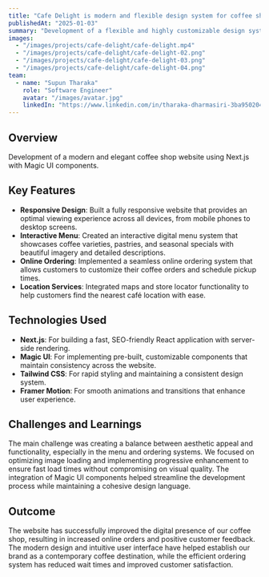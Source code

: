 ```yaml
---
title: "Cafe Delight is modern and flexible design system for coffee shops."
publishedAt: "2025-01-03"
summary: "Development of a flexible and highly customizable design system using Next.js."
images:
  - "/images/projects/cafe-delight/cafe-delight.mp4"
  - "/images/projects/cafe-delight/cafe-delight-02.png"
  - "/images/projects/cafe-delight/cafe-delight-03.png"
  - "/images/projects/cafe-delight/cafe-delight-04.png"
team:
  - name: "Supun Tharaka"
    role: "Software Engineer"
    avatar: "/images/avatar.jpg"
    linkedIn: "https://www.linkedin.com/in/tharaka-dharmasiri-3ba950204/"
---
```

## Overview

Development of a modern and elegant coffee shop website using Next.js with Magic UI components.

## Key Features

- **Responsive Design**: Built a fully responsive website that provides an optimal viewing experience across all devices, from mobile phones to desktop screens.
- **Interactive Menu**: Created an interactive digital menu system that showcases coffee varieties, pastries, and seasonal specials with beautiful imagery and detailed descriptions.
- **Online Ordering**: Implemented a seamless online ordering system that allows customers to customize their coffee orders and schedule pickup times.
- **Location Services**: Integrated maps and store locator functionality to help customers find the nearest café location with ease.

## Technologies Used

- **Next.js**: For building a fast, SEO-friendly React application with server-side rendering.
- **Magic UI**: For implementing pre-built, customizable components that maintain consistency across the website.
- **Tailwind CSS**: For rapid styling and maintaining a consistent design system.
- **Framer Motion**: For smooth animations and transitions that enhance user experience.

## Challenges and Learnings

The main challenge was creating a balance between aesthetic appeal and functionality, especially in the menu and ordering systems. We focused on optimizing image loading and implementing progressive enhancement to ensure fast load times without compromising on visual quality. The integration of Magic UI components helped streamline the development process while maintaining a cohesive design language.

## Outcome

The website has successfully improved the digital presence of our coffee shop, resulting in increased online orders and positive customer feedback. The modern design and intuitive user interface have helped establish our brand as a contemporary coffee destination, while the efficient ordering system has reduced wait times and improved customer satisfaction.